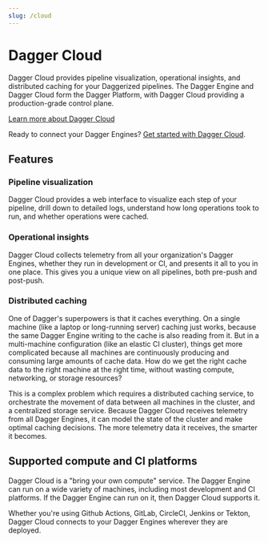 ```yaml
---
slug: /cloud
---
```


# Dagger Cloud

Dagger Cloud provides pipeline visualization, operational insights, and distributed caching for your Daggerized pipelines. The Dagger Engine and Dagger Cloud form the Dagger Platform, with Dagger Cloud providing a production-grade control plane.

[Learn more about Dagger Cloud](https://dagger.io/cloud)

Ready to connect your Dagger Engines? [Get started with Dagger Cloud](./572923-get-started.mdx).

## Features

### Pipeline visualization

Dagger Cloud provides a web interface to visualize each step of your pipeline, drill down to detailed logs, understand how long operations took to run, and whether operations were cached.

### Operational insights

Dagger Cloud collects telemetry from all your organization's Dagger Engines, whether they run in development or CI, and presents it all to you in one place. This gives you a unique view on all pipelines, both pre-push and post-push.

### Distributed caching

One of Dagger's superpowers is that it caches everything. On a single machine (like a laptop or long-running server) caching just works, because the same Dagger Engine writing to the cache is also reading from it. But in a multi-machine configuration (like an elastic CI cluster), things get more complicated because all machines are continuously producing and consuming large amounts of cache data. How do we get the right cache data to the right machine at the right time, without wasting compute, networking, or storage resources?

This is a complex problem which requires a distributed caching service, to orchestrate the movement of data between all machines in the cluster, and a centralized storage service. Because Dagger Cloud receives telemetry from all Dagger Engines, it can model the state of the cluster and make optimal caching decisions. The more telemetry data it receives, the smarter it becomes.

## Supported compute and CI platforms

Dagger Cloud is a "bring your own compute" service. The Dagger Engine can run on a wide variety of machines, including most development and CI platforms. If the Dagger Engine can run on it, then Dagger Cloud supports it.

Whether you're using Github Actions, GitLab, CircleCI, Jenkins or Tekton, Dagger Cloud connects to your Dagger Engines wherever they are deployed.
